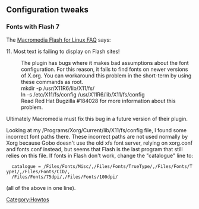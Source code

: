 == Configuration tweaks ==

=== Fonts with Flash 7 ===

The [http://macromedia.mplug.org/faq.html Macromedia Flash for Linux FAQ] says: 

11. Most text is failing to display on Flash sites!

:The plugin has bugs where it makes bad assumptions about the font configuration. For this reason, it fails to find fonts on newer versions of X.org.  You can workaround this problem in the short-term by using these commands as root.
:mkdir -p /usr/X11R6/lib/X11/fs/
:ln -s /etc/X11/fs/config /usr/X11R6/lib/X11/fs/config
:Read Red Hat Bugzilla #184028 for more information about this problem.
Ultimately Macromedia must fix this bug in a future version of their plugin.

Looking at my /Programs/Xorg/Current/lib/X11/fs/config file, I found some incorrect font paths there. These incorrect paths are not used normally by Xorg because Gobo doesn't use the old xfs font server, relying on xorg.conf and fonts.conf instead, but seems that Flash is the last program that still relies on this file. If fonts in Flash don't work, change the "catalogue" line to:

   catalogue = /Files/Fonts/Misc/,/Files/Fonts/TrueType/,/Files/Fonts/Type1/,/Files/Fonts/CID/,
   /Files/Fonts/75dpi/,/Files/Fonts/100dpi/

(all of the above in one line).

[[Category:Howtos]]